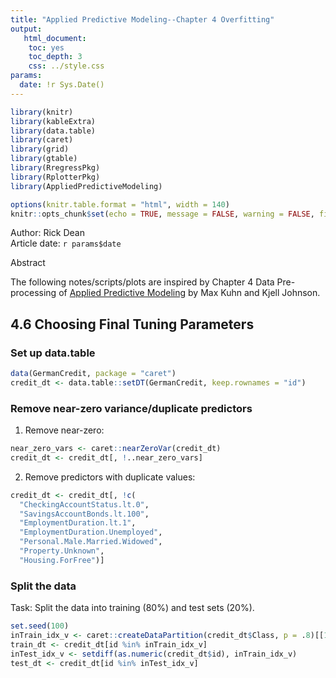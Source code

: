 ```yaml
---
title: "Applied Predictive Modeling--Chapter 4 Overfitting"
output: 
   html_document:
    toc: yes
    toc_depth: 3
    css: ../style.css
params:
  date: !r Sys.Date()    
---
```


```r
library(knitr)
library(kableExtra)
library(data.table)
library(caret)
library(grid)
library(gtable)
library(RregressPkg)
library(RplotterPkg)
library(AppliedPredictiveModeling)
```

```r
options(knitr.table.format = "html", width = 140)
knitr::opts_chunk$set(echo = TRUE, message = FALSE, warning = FALSE, fig.width = 12, fig.height = 8)
```

<div>Author: Rick Dean</div>
<div>Article date: `r params$date`</div>

<div class="abstract">
  <p class="abstract">Abstract</p>
  The following notes/scripts/plots are inspired by Chapter 4 Data Pre-processing of [Applied Predictive Modeling](http://appliedpredictivemodeling.com/) by Max Kuhn and Kjell Johnson.
</div>  

## 4.6 Choosing Final Tuning Parameters

### Set up data.table
```r
data(GermanCredit, package = "caret")
credit_dt <- data.table::setDT(GermanCredit, keep.rownames = "id")
```

### Remove near-zero variance/duplicate predictors

1. Remove near-zero:
```r
near_zero_vars <- caret::nearZeroVar(credit_dt)
credit_dt <- credit_dt[, !..near_zero_vars]
```

2. Remove predictors with duplicate values:
```r
credit_dt <- credit_dt[, !c(
  "CheckingAccountStatus.lt.0",
  "SavingsAccountBonds.lt.100",
  "EmploymentDuration.lt.1",
  "EmploymentDuration.Unemployed",
  "Personal.Male.Married.Widowed",
  "Property.Unknown",
  "Housing.ForFree")]
```

### Split the data
<div class="task">Task: Split the data into training (80%) and test sets (20%).</div>
```r
set.seed(100)
inTrain_idx_v <- caret::createDataPartition(credit_dt$Class, p = .8)[[1]]
train_dt <- credit_dt[id %in% inTrain_idx_v]
inTest_idx_v <- setdiff(as.numeric(credit_dt$id), inTrain_idx_v)
test_dt <- credit_dt[id %in% inTest_idx_v]
```

